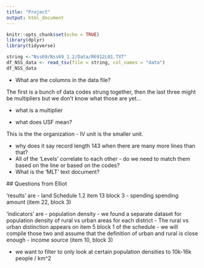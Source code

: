 ```yaml
---
title: "Project"
output: html_document
---
```


```r
knitr::opts_chunk$set(echo = TRUE)
library(dplyr)
library(tidyverse)
```

```r
string <-"Nss69/Nss69_1.2/Data/R6912L01.TXT"
df_NSS_data <- read_tsv(file = string, col_names = "data")
df_NSS_data
```


- What are the columns in the data file? 

The first is a bunch of data codes strung together, then the last three might
be multipliers but we don't know what those are yet...

- what is a multiplier

 - what does USF mean?
 
 This is the the organization - IV unit is the smaller unit.
 
 - why does it say record length 143 when there are many more lines than that? 
 - All of the 'Levels' correlate to each other - do we need to match them based on the line or based on the codes? 
 - What is the 'MLT' text document?
 
 
 ## Questions from Elliot
 
 'results' are 
 - land  Schedule 1.2 item 13 block 3
 - spending spending amount (item 22, block 3)
 
 'indicators' are
 - population density
       - we found a separate dataset for population density of rural vs urban 
      areas for each district
      - The rural vs urban distinction appears on item 5 block 1 of the schedule
      - we will compile those two and assume that the definition of urban and rural
      is close enough
 - income source (item 10, block 3)
 
 - we want to filter to only look at certain population densities to 10k-16k people / km^2